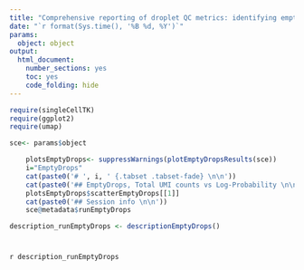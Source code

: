 ---
title: "Comprehensive reporting of droplet QC metrics: identifying empty droplets using emptyDrops"
date: "`r format(Sys.time(), '%B %d, %Y')`"
params: 
  object: object
output:
  html_document:
    number_sections: yes
    toc: yes
    code_folding: hide
---
```{r, "EmtyDrops-lib", include=FALSE}
require(singleCellTK)
require(ggplot2)
require(umap)
```

```{r "EmtyDrops-import", include=FALSE}
sce<- params$object
```

```{r, "EmptyDrops", results="asis", fig.align="center", warning=FALSE, message=FALSE}
    plotsEmptyDrops<- suppressWarnings(plotEmptyDropsResults(sce))
    i="EmptyDrops"
    cat(paste0('# ', i, ' {.tabset .tabset-fade} \n\n'))
    cat(paste0('## EmptyDrops, Total UMI counts vs Log-Probability \n\n'))
    plotsEmptyDrops$scatterEmptyDrops[[1]]
    cat(paste0('## Session info \n\n'))
    sce@metadata$runEmptyDrops
```

```{r, include=FALSE, warning=FALSE, message=FALSE}
description_runEmptyDrops <- descriptionEmptyDrops()
```
# {.unlisted .unnumbered .toc-ignore}
`r description_runEmptyDrops`